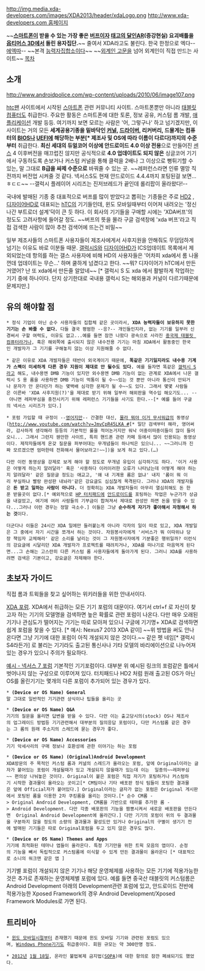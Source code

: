 http://img.media.xda-developers.com/images/XDA2013/header/xdaLogo.png
[[http://www.xda-developers.com 홈페이지]]

~~'''[[스마트폰]]이 받을 수 있는 가장 좋은 [[버프]]이자 [[태고의 달인]]AR(증강현실) 요괴배틀을 [[옵티머스 3D]]에서 돌린 용자집단.'''~~
줄여서 XDA라고도 불린다. 한국 한정으로 엑다--[[에엑따]]--  ~~본격 [[능력자]]집합소이다~~
~~[[외계인 고문]]을 넘어 외계인이 직접 만드는 사이트~~
[[목차]]
== 소개 ==
http://www.androidpolice.com/wp-content/uploads/2010/06/image107.png

[[htc]]팬 사이트에서 시작된 [[스마트폰]] 관련 커뮤니티 사이트. 스마트폰뿐만 아니라 [[태블릿 컴퓨터]]도 취급한다. 주요한 활동은 스마트폰에 대한 토론, 정보 공유, 커스텀 롬 개발, [[애플리케이션]] 개발 등등. 여기까지 보면 모르는 사람은 '어, 그렇구나' 하고 넘기겠지만, 이 사이트는 거의 모든 '''세계공용기종을 밑바닥인 [[커널]], [[드라이버]], 리커버리, 드물게는 컴퓨터의 [[BIOS]]나 [[UEFI]]에 해당하는 부분[* 제조사 및 OS에 따라 이름이 다르다]까지의 수준부터''' 취급한다. '''최신 세대의 듀얼코어 이상에 안드로이드 4.0 이상 전용'''으로 만들어진 [[센스]] 4 이후버전을 매끄럽진 않지만 공식적으로 '''4.0 업데이트도 되지 않은''' 싱글코어 기기에서 구동하도록 손보거나 커스텀 커널을 통해 클럭을 2배나 그 이상으로 뻥튀기할 수 있는, 말 그대로 '''B급을 싸제 수준으로''' 바꿔줄 수 있는 곳. ~~레퍼런스라면 인류 멸망 직전까지 버전업 시켜줄 것 같다. 넥서스S도 현재 안드로이드 4.4.4까지 포팅된걸 보면... ㅎㄷㄷ~~ --갤럭시 플레이어 시리즈는 진저브레드가 끝인데 롤리팝이 올라왔다!--

국내에 발매된 기종 중 대표적으로 버프를 많이 받았다고 뽑히는 기종들은 주로 [[HD2]] , [[디자이어HD]]로 대표되는 [[hTC]]의 기기들인데, 윈도 모바일때부터 이어져 내려오는 '정신나간 부트로더 설계'덕이 큰 듯 하다. 이 회사의 기기들을 구매할 시에는 'XDA버프'의 정도도 고려사항에 들어갈 정도. ~~버프의 뜻을 몰라 구글 검색창에 'xda 버프'라고 직접 검색한 사람이 많아 추천 검색어에 뜨는건 비밀~~

일부 제조사들의 스마트폰 사용자들이 제조사에게서 사후지원을 안해줘도 무덤덤하게 넘기는 이유도 바로 이분들 때문. [[갤럭시S]]와 [[디자이어HD]]가 ICS업데이트 목록에서 제외되었는데 항의를 하는 갤스 사용자에 비해 HD의 사용자들은 '어차피 xda에서 롬 나올껀데 업데이트는 무슨...' 하며 쿨하게 넘겼다고 한다. ~~뭐? 디자이어가 hTC에서 만든거였어? 난 또 xda에서 만든줄 알았네~~ [* 갤럭시 S 도 xda 에서 활발하게 작업하는 기기 중에 하나이다. 단지 상기한대로 국내용 갤럭시 S는 해외용과 커널이 다르기때문에 문제지만.]

== 유의 해야할 점 ==
 * 정식 기업이 아닌 순수 사용자들의 집합체 같은 곳이라서, '''XDA 능력자들이 보유하지 못한 기기는 손 봐줄 수 없다.''' 다들 결국 평범한 --응?-- 개인들인지라, 없는 기기를 일부러 신경써서 구할 여력도, 이유도 없고...예를 들면 잠깐 나왔다 광속으로 사라진 [[중국제 태블릿 컴퓨터]]라거나, 혹은 해외쪽에 출시되지 않은 내수전용 기기는 마침 XDA에서 활동중인 한국인 개발자가 그 기기를 구해놓지 않는 이상 지원해줄 수 없다.

 * 같은 이유로 XDA 개발자들은 태반이 외국계이기 때문에, '''똑같은 기기일지라도 내수용 기계가 스펙이 미세하게 다른 경우 지원이 제대로 안 될수도 있다.''' 예를 들자면 똑같은 [[갤럭시 S]]라고 해도, 내수용엔 DMB 기능이 있지만 외수용엔 DMB 기능이 없는 관계로 XDA에서 나온 갤럭시 S 용 롬을 사용하면 DMB 기능이 먹통이 될 수~~있는 것 뿐만 아니라 통신이 안되거나 문자가 안 온다던가 하는 몇백배 심각한 문제가 될 수~~도 있다. 그래서 몇몇 사람들은 이른바 'XDA 사후지원(?)'을 제대로 받기 위해 일부러 해외판을 역수입 해오기도... -- 아니면 레퍼부심을 충전시키기 위해 레퍼런스 기기들을 사기도 한다.--[* 예를 들어 구글의 넥서스 시리즈가 있다.] 

 * 포럼 가입할 때 규정이 --[[영어]]지만-- 간결한 대신, [[몰라 뭐야 이거 무서워]]급의 동영상([[http://www.youtube.com/watch?v=JmvCpR45LKA #]][* 일단 검색부터 해라, 영어써라, 감사하게 생각해라 등등의 기본적인 룰을 적어논거지만 워낙 어중이떠중이들이 많이 들어오니... 그래서 그런지 웬만한 사이트, 특히 핸드폰 관련 카페 등에서 많이 인용되는 동영상이다. 제작자들에게 온갖 질문을 퍼부어대는 무개념들이 하나씩은 있으니... ~~그러니까 진짜 모르겠으면 엄마한테 전화해서 물어보라고!~~])을 보게 하고 있다.(…)

 다만 이런 동영상을 강제로 보게 해야 할 정도로 무개념 유입이 심각하기도 하다. '이거 사용은 어떻게 하는지 알려달라' 혹은 '사용하다 이러이러한 오류가 나타났는데 어떻게 해야 하는지 알려달라' 같은 질문글 정도는 애교고, '왜 내 기계용 롬은 없냐' 내지 '롬이 뭐 이리 부실하냐 빨랑 완성판 내놔라'같은 강요글도 심심찮게 목격된다. 그러나 XDA의 개발자들은 '''돈 받고 일하는 사람이 아니다.''' 더 정확히는 XDA 개발자들이 아무리 열심히해도 돈 한푼 받을곳이 없다.[* 예외적으로 [[HP 터치패드]]에 [[안드로이드]]를 포팅하는 작업은 누군가가 상금을 내걸었고, 여기에 여러 사람들의 기부금이 합쳐져서 제대로 완성만 하면 돈을 받을 수 있다...그러나 이런 경우는 정말 극소수.] 이들은 그냥 '''순수하게 자기가 좋아해서 자청해서 하는 것'''이다. 

 더군다나 이들은 24시간 XDA 일에만 들러붙는게 아니라 각자의 일이 따로 있고, XDA 개발일은 그 중에서 자기 시간을 쪼개서 하는 것이다. 자원봉사자에게 '서비스가 뭐 이따위냐 당장 책임자 교체해라' 같은 소리를 날리는 것이 그 자원봉사자에게 기분좋은 행위일까? 이런식의 강요글에 시달리던 XDA 개발자가 프로젝트를 때려치거나, XDA를 떠나기로 마음먹게 된다면...그 손해는 고스란히 다른 커스텀 롬 사용자들에게 돌아가게 된다. 그러니 XDA를 사용하려면 검색은 기본이고, 강요글은 자제해야 한다.

== 초보자 가이드 ==
직접 롬과 트윅들을 찾고 싶어하는 위키러들을 위한 안내서이다. 

[http://forum.xda-developers.com/index.php XDA 포럼]. XDA에서 취급하는 모든 기기 포럼의 대문이다. 여기서 ctrl+f 로 자신이 찾고자 하는 기기의 모델명을 검색하면 높은 확률로 관련 포럼이 나온다. 다만 매우 오래된 기기나 관심도가 떨어지는 기기는 따로 모아져 있으니 구글에 기기명+ XDA로 검색하면 쉽게 포럼을 찾을 수 있다. [* 예시: Nexus7 2013 XDA 같이] ~~위 방법을 써도 안나온다면 그냥 기기에 대한 포럼이 아직 개설되지 않은 것이다.~~  같은 펫 네임[* 갤럭시 S4라든가] 로 불리는 기기라도 출고된 통신사나 기타 모델의 바리에이션으로 나누어져 있는 경우가 있으니 주의가 필요하다.  

[http://forum.xda-developers.com/nexus-7-2013#subForums 예시 - 넥서스 7 포럼]
기본적인 기기포럼이다. 대부분 위 예시된 링크의 포럼같은 틀에서 벗어나지 않는 구성으로 이루어져 있다. 터치패드나 HD2 처럼 원래 출고된 OS가 아닌 OS를 올린기기는 몇개의 다른 포럼이 추가되어 있는 경우가 있다.

 * '''(Device or OS Name) General'''
 말 그대로 일반적인 기기관련 상식이나 팁들을 올리는 곳

 * '''(Device or OS Name) Q&A''' 
 기기의 질문을 올리면 답변을 받을 수 있다. 다만 이는 출고당시의(stock) OS나 제조사의 업그레이드 방법등 기기관련해서 대부분의 질의응답 포럼이다, 다만 커스텀롬 같은 경우는 그 롬의 원래 주소지의 스레드에 묻는 경우가 좋다.

 * '''(Device or OS Name) Accessories'''
 기기 악세사리의 구매 정보나 호환성에 관한 이야기는 하는 포럼

 * '''(Device or OS Name) (Original)Android Development'''
 XDA방문의 주 목적인 커스텀 롬과 커널의 스레드가 올라오는 포럼, 앞에 Original이라는 글자가 붙어있는 포럼이 개설될때가 있고 개설되지 않을때가 있는데 이는  일종의~~레퍼부심~~ 편의상 나눠놓은 것이다. Original이 붙은 포럼은 직접 자기가 포팅하거나 커스텀하기 시작한 결과물이 올라오는 곳이고[* CM팀이나 기타 배포판 정식 팀들이 포팅한 결과물은 앞에 Official자가 붙어있다.] Original이라는 글자가 없는 포럼은 Original 게시판에서 포팅된 롬을 이용한 2차 쿠킹롬을 올리는 것이다.[* 순수 CM롬 -> Original Android Development, CM롬을 기반으로 테마를 추가한 롬 -> Android Development. 다만 각종 배포판의 기능을 짬뽕시켜서 새로운 배포판을 만든다면  Original Android Development에 올라간다.] 다만 기기의 포럼이 위의 두 결과물을 구분하지 않을 정도의 소량의 결과물과 활성도만 있거나 Original의 구별이 생기기 전에 발매된 기기들은 따로 Original포럼을 두고 있지 않은 경우도 많다.

 * '''(Device or OS Name) Themes and Apps'''
 기기에 최적화된 테마나 앱들이 올라온다. 특정 기기만을 위한 트윅 모음의 앱이다. 순정의 기능을 빼서 독립적으로 커스텀롬에 이식할 수 있게 만든 결과물이 올라온다 [* 대표적으로 소니의 워크맨 같은 앱 ]

기기별 포럼이 개설되지 않은 기기나 해당 운영체제를 사용하는 모든 기기에 적용가능한 것은 추가로 존재하는 운영체제별 포럼에 있다. 예를 들면 중국산 태블릿의 커스텀롬은 Android Development 아래의 Development관련 포럼에 있고, 안드로이드 전반에 적용가능한 Xposed Framework의 경우 Android Development/Xposed Framework Modules로 가면 된다.
== 트리비아 ==
 * [[윈도 모바일]]시절부터 존재했기 때문에 윈도 모바일 기기와 관련된 포럼도 있으며, [[Windows Phone]]기기도 취급중이다. 회원 규모는 약 300만명 정도.

 * [[2012년]] [[1월 18일]], 온라인 불법복제 금지법([[SOPA]])에 대한 항의로 잠깐 폐쇄되기도 했었다.

